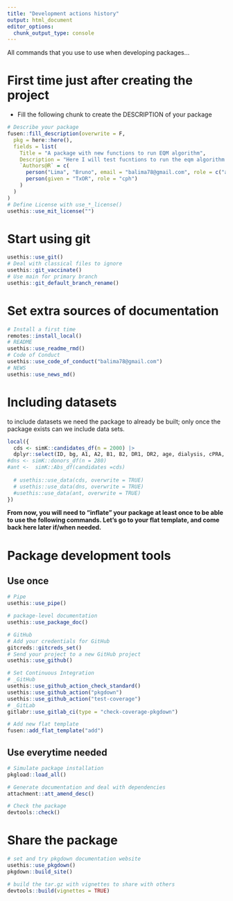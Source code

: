 ```yaml
---
title: "Development actions history"
output: html_document
editor_options: 
  chunk_output_type: console
---
```


All commands that you use to use when developing packages...

# First time just after creating the project

- Fill the following chunk to create the DESCRIPTION of your package

```r
# Describe your package
fusen::fill_description(overwrite = F,
  pkg = here::here(),
  fields = list(
    Title = "A package with new functions to run EQM algorithm",
    Description = "Here I will test fucntions to run the eqm algorithm before I pass them to {histoc}",
    `Authors@R` = c(
      person("Lima", "Bruno", email = "balima78@gmail.com", role = c("aut", "cre"), comment = c(ORCID = "0000-0001-9090-4457")),
      person(given = "TxOR", role = "cph")
    )
  )
)
# Define License with use_*_license()
usethis::use_mit_license("")
```

# Start using git

```r
usethis::use_git()
# Deal with classical files to ignore
usethis::git_vaccinate()
# Use main for primary branch
usethis::git_default_branch_rename()
```

# Set extra sources of documentation

```r
# Install a first time
remotes::install_local()
# README
usethis::use_readme_rmd()
# Code of Conduct
usethis::use_code_of_conduct("balima78@gmail.com")
# NEWS
usethis::use_news_md()
```

# Including datasets

to include datasets we need the package to already be built; only once the package exists can we include data sets. 

```r
local({
  cds <- simK::candidates_df(n = 2000) |>
  dplyr::select(ID, bg, A1, A2, B1, B2, DR1, DR2, age, dialysis, cPRA, urgent)
#dns <- simK::donors_df(n = 280)
#ant <-  simK::Abs_df(candidates =cds)
  
  # usethis::use_data(cds, overwrite = TRUE)
  # usethis::use_data(dns, overwrite = TRUE)
  #usethis::use_data(ant, overwrite = TRUE)
})

```

**From now, you will need to "inflate" your package at least once to be able to use the following commands. Let's go to your flat template, and come back here later if/when needed.**


# Package development tools
## Use once

```r
# Pipe
usethis::use_pipe()

# package-level documentation
usethis::use_package_doc()

# GitHub
# Add your credentials for GitHub
gitcreds::gitcreds_set()
# Send your project to a new GitHub project
usethis::use_github()

# Set Continuous Integration
# _GitHub
usethis::use_github_action_check_standard()
usethis::use_github_action("pkgdown")
usethis::use_github_action("test-coverage")
# _GitLab
gitlabr::use_gitlab_ci(type = "check-coverage-pkgdown")

# Add new flat template
fusen::add_flat_template("add")
```

## Use everytime needed

```r
# Simulate package installation
pkgload::load_all()

# Generate documentation and deal with dependencies
attachment::att_amend_desc()

# Check the package
devtools::check()
```

# Share the package

```r
# set and try pkgdown documentation website
usethis::use_pkgdown()
pkgdown::build_site()

# build the tar.gz with vignettes to share with others
devtools::build(vignettes = TRUE)
```

